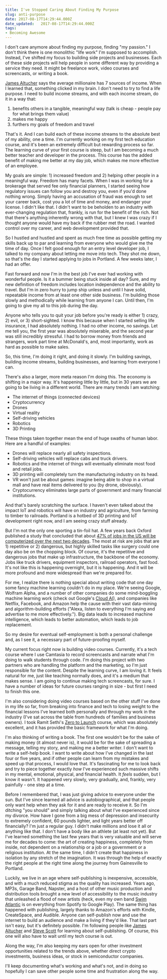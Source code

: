 ```yaml
---
title: I've Stopped Caring About Finding My Purpose
slug: anti-purpose
date: 2017-08-17T14:29:44.000Z
date_updated:   2017-08-17T14:29:44.000Z
tags:
- Becoming Awesome
---
```


I don't care anymore about finding my purpose, finding "my passion." I don't think there is one monolithic "life work" I'm supposed to accomplish. Instead, I've shifted my focus to building side projects and businesses. Each of these side projects will help people in some different way by providing a service they need. It might be freelance work, video courses and screencasts, or writing a book. 

[James Altucher](http://www.jamesaltucher.com/start/) says the average millionaire has 7 sources of income. When I learned that, something clicked in my brain. I don't need to try to find a life purpose. I need to build income streams, and with each income stream, do it in a way that:  

1) benefits others in a tangible, meaningful way (talk is cheap - people pay for what brings them value)
2) makes me happy
3) furthers my goals of freedom and travel 

That's it. And I can build each of these income streams to the absolute best of my ability, one a time. I'm currently working on my first tech education course, and it's been an extremely difficult but rewarding process so far. The learning curve of your first course is steep, but I am becoming a much better teacher and developer in the process. This course has the added benefit of making me better at my day job, which makes me more effective of an employee. 

My goals are simple: 1) increased freedom and 2) helping other people in a meaningful way. Freedom has many facets. When I was in working for a brokerage that served fee only financial planners, I started seeing how regulatory issues can follow you and destroy you, even if you'd done nothing wrong. Simply having an accusation of fraud was enough to set your career back, cost you a lot of time and money, and endanger your license. I didn't like that. I didn't want to be beholden to an industry with ever-changing regulation that, frankly, is run for the benefit of the rich. Not that there's anything inherently wrong with that, but I knew I was crazy if I thought anyone would have my back if the rubber met the road. I wanted control over my career, and web development provided that.

So I hustled and hustled and spent as much free time as possible getting my skills back up to par and learning from everyone who would give me the time of day. Once I felt good enough for an entry level developer job, I talked to my company about letting me move into tech. They shot me down, so that's the day I started applying to jobs in Portland. A few weeks later, I had an offer.

Fast forward and now I'm in the best job I've ever had working with wonderful people. Is it a bummer being stuck inside all day? Sure, and my new definition of freedom includes location independence and the ability to travel. But I'm in zero hurry to jump ship unless and until I have solid, repeatable income from at least one other side business. I'm building those slowly and methodically while learning from anyone I can. Until then, I'm going to give my all to this job during the day.

Anyone who tells you to quit your job before you're ready is either 1) crazy, 2) evil, or 3) short-sighted. I know this because when I started selling life insurance, I had absolutely nothing. I had no other income, no savings. Let me tell you, the first year was absolutely miserable, and the second year was still incredibly stressful. I had to borrow money from friends and strangers, work part time at McDonald's, and, most importantly, work as hard as possible to make sales.

So, this time, I'm doing it right, and doing it slowly. I'm building savings, building income streams, building businesses, and learning from everyone I can. 

There's also a larger, more meta reason I'm doing this. The economy is shifting in a major way. It's happening little by little, but in 30 years we are going to be living in a different world. There are many trends I am watching:

- The internet of things (connected devices)
- Cryptocurrency
- Drones
- Virtual reality
- Self-driving vehicles
- Robotics
- 3D Printing

These things taken together mean the end of huge swaths of human labor. Here are a handful of examples:

- Drones will replace nearly all safety inspections. 
- Self-driving vehicles will replace cabs and truck drivers. 
- Robotics and the internet of things will eventually eliminate most food and retail jobs.  
- 3D printing will completely turn the manufacturing industry on its head. 
- VR won't just be about games: imagine being able to shop in a virtual mall and have real items delivered to you (by drone, obviously). 
- Cryptocurrency eliminates large parts of government and many financial institutions.

And that's barely scratching the surface. I haven't even talked about the impact IoT and robotics will have on industry and agriculture, from farming to timber to railroads. Portland is a hotbed of 3D printing and IoT development right now, and I am seeing crazy stuff already.

But I'm not the only one sporting a tin-foil hat. A few years back Oxford published a study that concluded that about [47% of jobs in the US will be computerized over the next two decades](http://www.eng.ox.ac.uk/about/news/new-study-shows-nearly-half-of-us-jobs-at-risk-of-computerisation). The most at risk are jobs that are 1) repetitive or 2) dangerous, but highly skilled tasks like surgery could one day also be on the chopping block. Of course, it's the repetitive and dangerous jobs that make up infrastructure, the backbone of the economy. Jobs like truck drivers, equipment inspectors, railroad operators, fast food. It's not like this is happening overnight, but it is happening. And it will be more profound and more widespread than we're prepared for.

For me, I realize there is nothing special about writing code that one day some fancy machine learning couldn't do in my place. We're seeing Google, Wolfram Alpha, and a number of other companies do some mind-boggling machine learning work (check out Google's [Cloud AI](https://cloud.google.com/products/machine-learning/)), and companies like Netflix, Facebook, and Amazon help the cause with their vast data-mining and algorithm-building efforts ("Alexa, listen to everything I'm saying and advertise to me more effectively."). Big data leads to increased machine intelligence, which leads to better automation, which leads to job replacement.

So my desire for eventual self-employment is both a personal challenge and, as I see it, a necessary part of future-proofing myself.

My current focus right now is building video courses. Currently, it's a tech course where I use Camtasia to record screencasts and narrate what I'm doing to walk students through code. I'm doing this project with two partners who are handling the platform and the marketing, so I'm just responsible for the content.  Despite the learning curve, I am loving it. It feels natural for me, just like teaching normally does, and it's a medium that makes sense. I am going to continue making tech screencasts, for sure. I have a number of ideas for future courses ranging in size - but first I need to finish this one.

I'm also considering doing video courses based on the other stuff I've done in my life so far, from breaking into finance and tech to losing weight to the financial lessons I've learned both personally and through my work in the industry (I've sat across the table from hundreds of families and business owners). I took Ramit Sethi's [Zero to Launch](https://growthlab.com/products/zerotolaunch/) course, which was absolutely excellent, and it has provided the basic framework for what I'm doing. 

I'm also thinking of writing a book. The first one wouldn't be for the sake of making money (it almost never is), it would be for the sake of spreading a message, telling my story, and making me a better writer. I don't want to write a self-help book. I want to write about how I've changed in the last four or five years, and if other people can learn from my mistakes and speed up that process, I would love that. It's fascinating for me to look back and try to piece together exactly *how* I've experienced such massive shifts in my mental, emotional, physical, and financial health. It *feels* sudden, but I know it wasn't. It happened very slowly, very gradually, and, frankly, very painfully - one step at a time. 

Before I remembered that, I was just giving advice to everyone under the sun. But I've since learned all advice is autobiographical, and that people only want help when they ask for it and are ready to receive it. So I'm ditching "you should" and simply talking about what I've experienced since my divorce. How have I gone from a big mess of depression and insecurity to extremely confident, 60 pounds lighter, and light years better off financially? I'm just a regular guy. I didn't make millions and lose it all or anything like that. I don't have a body like an athlete (at least not yet). But I've learned something the last few years that is very valuable and will serve me for decades to come: the art of creating happiness, completely from inside, not dependent on a relationship or a job or a government or a religious institution. At the same time, I didn't create that happiness in isolation by any stretch of the imagination. It was through the help of exactly the right people at the right time along the journey from Gainesville to Portland.

Luckily, we live in an age where self-publishing is inexpensive, accessible, and with a much reduced stigma as the quality has increased. Years ago, MP3s, Garage Band, Napster, and a host of other music production and distribution tools brought a new level of accessibility to the music industry that unleashed a flood of new artists (heck, even my own band [Swim Atlantic](https://soundcloud.com/swimatlantic) is on everything from Spotify to Google Play). The same thing has happened with publishing, largely thanks to Amazon's efforts with Kindle, CreateSpace, and Audible. Anyone can self-publish now and use the internet to build an audience and make a living if they'd like. That last part isn't easy, but it's definitely possible. I'm following people like [James Altucher](http://www.jamesaltucher.com/2017/03/self-publish-bestseller/) and [Steve Scott](http://authority.pub/) for learning about self-publishing. Of course, this one will also have to wait until my tech course is out.

Along the way, I'm also keeping my ears open for other investment opportunities related to the trends above, whether direct crypto investments, business ideas, or stock in semiconductor companies.

I'll keep documenting what's working and what's not, and in doing so hopefully I can save other people some time and frustration along the way.
